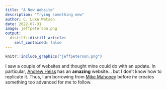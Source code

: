 ```yaml
---
title: "A New Website"
description: "Trying something new"
author: C. Luke Watson
date: 2022-07-31
image: jeffpeterson.png
output:
  distill::distill_article:
    self_contained: false
---
```


```r
knitr::include_graphics("jeffpeterson.png")
```


I saw a couple of websites and thought mine could do with an update. 
In particular, [Andrew Heiss](https://www.andrewheiss.com) has an **amazing** website... but I don't know how to replicate it.
Thus, I am borrowing from [Mike Mahoney](https://www.mm218.dev) before *he* creates something too advanced for me to follow.